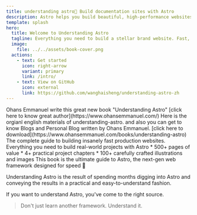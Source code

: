 ```yaml
---
title: understanding astro🌟 Build documentation sites with Astro
description: Astro helps you build beautiful, high-performance websites for brand.
template: splash
hero:
  title: Welcome to Understanding Astro
  tagline: Everything you need to build a stellar brand website. Fast, accessible, and easy-to-use.
  image:
    file: ../../assets/book-cover.png
  actions:
    - text: Get started
      icon: right-arrow
      variant: primary
      link: /intro/
    - text: View on GitHub
      icon: external
      link: https://github.com/wanghaisheng/understanding-astro-zh
---
```




<CardGrid stagger>
<Card title="Ohans Emmanuel" icon="open-book">
Ohans Emmanuel write this great new book "Understanding Astro"
[click here to know great author](https://www.ohansemmanuel.com/)
</Card>
<Card title="English PDF download" icon="rocket">
Here is the orgianl english materials of understanding-astro. and also you can get to know Blogs
and Personal Blog written by Ohans Emmanuel.
[click here to download](https://www.ohansemmanuel.com/books/understanding-astro)
</Card>
<Card title="outline of book Understanding Astro" icon="puzzle">
The complete guide to building insanely fast production websites.
Everything you need to build real-world projects with Astro
* 500+ pages of value
* 4+ practical project chapters
* 100+ carefully crafted illustrations and images
</Card>
</CardGrid>



<AboutAstro title="Fist book about">
This book is the ultimate guide to Astro, the next-gen web framework designed for speed 🚀

Understanding Astro is the result of spending months digging into Astro and conveying the results in a practical and easy-to-understand fashion.

If you want to understand Astro, you've come to the right source.

> Don't just learn another framework. Understand it.

</AboutAstro>
